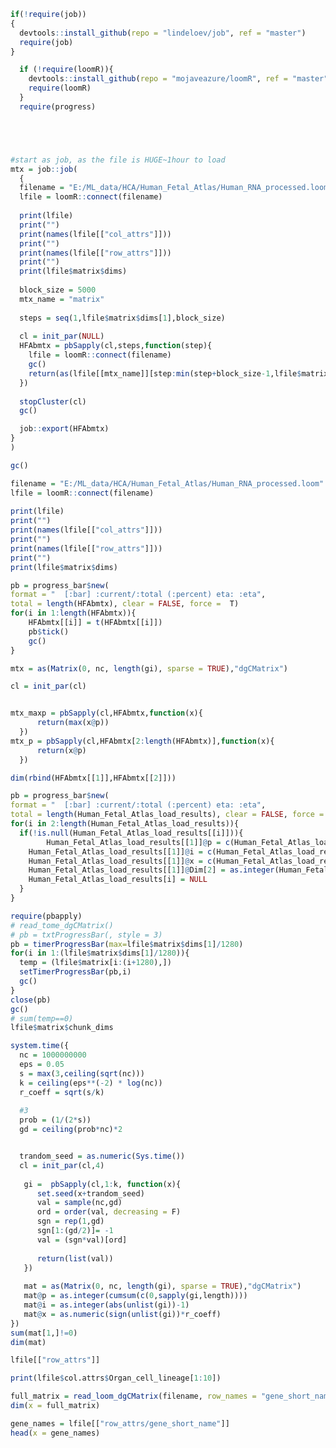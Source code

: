 

```{r}
if(!require(job))
{
  devtools::install_github(repo = "lindeloev/job", ref = "master")
  require(job)
}

  if (!require(loomR)){
    devtools::install_github(repo = "mojaveazure/loomR", ref = "master")
    require(loomR)
  }
  require(progress)





#start as job, as the file is HUGE~1hour to load
mtx = job::job(
  {
  filename = "E:/ML_data/HCA/Human_Fetal_Atlas/Human_RNA_processed.loom"
  lfile = loomR::connect(filename)
  
  print(lfile)
  print("")
  print(names(lfile[["col_attrs"]]))
  print("")
  print(names(lfile[["row_attrs"]]))
  print("")
  print(lfile$matrix$dims)
    
  block_size = 5000
  mtx_name = "matrix"
      
  steps = seq(1,lfile$matrix$dims[1],block_size)
  
  cl = init_par(NULL)
  HFAbmtx = pbSapply(cl,steps,function(step){
    lfile = loomR::connect(filename)
    gc()
    return(as(lfile[[mtx_name]][step:min(step+block_size-1,lfile$matrix$dims[1]), 1:lfile$matrix$dims[2]],"dgCMatrix"))
  })
  
  stopCluster(cl)
  gc()

  job::export(HFAbmtx)
}
)

```


```{r}
gc()

filename = "E:/ML_data/HCA/Human_Fetal_Atlas/Human_RNA_processed.loom"
lfile = loomR::connect(filename)
  
print(lfile)
print("")
print(names(lfile[["col_attrs"]]))
print("")
print(names(lfile[["row_attrs"]]))
print("")
print(lfile$matrix$dims)
```

```{r}
pb = progress_bar$new(
format = "  [:bar] :current/:total (:percent) eta: :eta",
total = length(HFAbmtx), clear = FALSE, force =  T)
for(i in 1:length(HFAbmtx)){
    HFAbmtx[[i]] = t(HFAbmtx[[i]])
    pb$tick()
    gc()
}

```


```{r}
mtx = as(Matrix(0, nc, length(gi), sparse = TRUE),"dgCMatrix")

cl = init_par(cl)


mtx_maxp = pbSapply(cl,HFAbmtx,function(x){
      return(max(x@p))
  })
mtx_p = pbSapply(cl,HFAbmtx[2:length(HFAbmtx)],function(x){
      return(x@p)
  })
```


```{r}


dim(rbind(HFAbmtx[[1]],HFAbmtx[[2]]))
```


```{r}

pb = progress_bar$new(
format = "  [:bar] :current/:total (:percent) eta: :eta",
total = length(Human_Fetal_Atlas_load_results), clear = FALSE, force =  T)
for(i in 2:length(Human_Fetal_Atlas_load_results)){
  if(!is.null(Human_Fetal_Atlas_load_results[[i]])){
        Human_Fetal_Atlas_load_results[[1]]@p = c(Human_Fetal_Atlas_load_results[[1]]@p, max(Human_Fetal_Atlas_load_results[[1]]@p)+Human_Fetal_Atlas_load_results[[i]]@p[2:length(Human_Fetal_Atlas_load_results[[i]]@p)])
    Human_Fetal_Atlas_load_results[[1]]@i = c(Human_Fetal_Atlas_load_results[[1]]@i, Human_Fetal_Atlas_load_results[[i]]@i) 
    Human_Fetal_Atlas_load_results[[1]]@x = c(Human_Fetal_Atlas_load_results[[1]]@x, Human_Fetal_Atlas_load_results[[i]]@x) 
    Human_Fetal_Atlas_load_results[[1]]@Dim[2] = as.integer(Human_Fetal_Atlas_load_results[[1]]@Dim[2]+Human_Fetal_Atlas_load_results[[i]]@Dim[2])
    Human_Fetal_Atlas_load_results[i] = NULL
  }
}
```




```{r}
require(pbapply)
# read_tome_dgCMatrix()
# pb = txtProgressBar(, style = 3)
pb = timerProgressBar(max=lfile$matrix$dims[1]/1280)
for(i in 1:(lfile$matrix$dims[1]/1280)){
  temp = (lfile$matrix[i:(i+1280),])
  setTimerProgressBar(pb,i)
  gc()
}
close(pb)
gc()
# sum(temp==0)
lfile$matrix$chunk_dims
```
```{r}
system.time({
  nc = 1000000000
  eps = 0.05
  s = max(3,ceiling(sqrt(nc)))
  k = ceiling(eps**(-2) * log(nc))
  r_coeff = sqrt(s/k)
  
  #3
  prob = (1/(2*s))
  gd = ceiling(prob*nc)*2


  trandom_seed = as.numeric(Sys.time())
  cl = init_par(cl,4)
  
   gi =  pbSapply(cl,1:k, function(x){
      set.seed(x+trandom_seed)
      val = sample(nc,gd)
      ord = order(val, decreasing = F)
      sgn = rep(1,gd)
      sgn[1:(gd/2)]= -1
      val = (sgn*val)[ord]
      
      return(list(val))
   })
  
   mat = as(Matrix(0, nc, length(gi), sparse = TRUE),"dgCMatrix")
   mat@p = as.integer(cumsum(c(0,sapply(gi,length))))
   mat@i = as.integer(abs(unlist(gi))-1)
   mat@x = as.numeric(sign(unlist(gi))*r_coeff)
})
sum(mat[1,]!=0)
dim(mat)
```

```{r}
lfile[["row_attrs"]]
```


```{r}
print(lfile$col.attrs$Organ_cell_lineage[1:10])
```

```{r}
full_matrix = read_loom_dgCMatrix(filename, row_names = "gene_short_name", col_names = "Organ_cell_lineage", chunk_size = 5000)
dim(x = full_matrix)
```

```{r}
gene_names = lfile[["row_attrs/gene_short_name"]]
head(x = gene_names)
```




